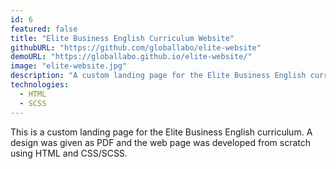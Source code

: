 ```yaml
---
id: 6
featured: false
title: "Elite Business English Curriculum Website"
githubURL: "https://github.com/globallabo/elite-website"
demoURL: "https://globallabo.github.io/elite-website/"
image: "elite-website.jpg"
description: "A custom landing page for the Elite Business English curriculum."
technologies:
  - HTML
  - SCSS
---
```


This is a custom landing page for the Elite Business English curriculum. A design was given as PDF and the web page was developed from scratch using HTML and CSS/SCSS.
